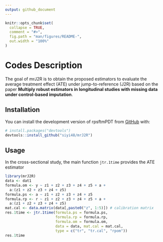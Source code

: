 ```yaml
---
output: github_document
---
```


<!-- README.md is generated from README.Rmd. Please edit that file -->

```r
knitr::opts_chunk$set(
  collapse = TRUE,
  comment = "#>",
  fig.path = "man/figures/README-",
  out.width = "100%"
)
```

# Codes Description

<!-- badges: start -->

<!-- badges: end -->

The goal of mrJ2R is to obtain the proposed estimators to evaluate the average treatment effect (ATE) under jump-to-reference (J2R) based on the paper **Multiply robust estimators in longitudinal studies with missing data under control-based imputation**.

## Installation

You can install the development version of rpsftmPDT from [GitHub](https://github.com/) with:

```r
# install.packages("devtools")
devtools::install_github("siyi48/mrJ2R")
```

## Usage

In the cross-sectional study, the main function `jtr.1time` provides the ATE estimator

```r
library(mrJ2R)
data <- dat1
formula.om <- y ~ z1 + z2 + z3 + z4 + z5 + a +
  a:(z1 + z2 + z3 + z4 + z5)
formula.ps <- a ~ z1 + z2 + z3 + z4 + z5
formula.rp <- r ~ z1 + z2 + z3 + z4 + z5 + a +
  a:(z1 + z2 + z3 + z4 + z5)
mat.cal <- data.matrix(data[,paste0("z", 1:5)]) # calibration matrix
res.1time <- jtr.1time(formula.ps = formula.ps,
                       formula.rp = formula.rp,
                       formula.om = formula.om,
                       data = data, mat.cal = mat.cal,
                       type = c("tr", "tr.cal", "rpom"))
res.1time
```




